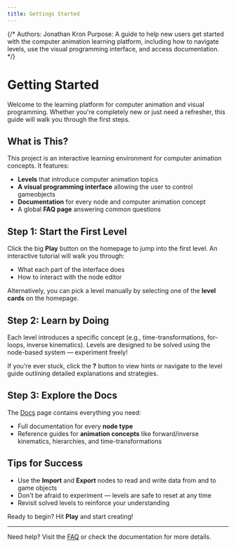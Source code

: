 ```yaml
---
title: Gettings Started
---
```


{/*
Authors: Jonathan Kron
Purpose: A guide to help new users get started with the computer animation learning platform, including how to navigate levels, use the visual programming interface, and access documentation.
*/}

# Getting Started

Welcome to the learning platform for computer animation and visual programming. Whether you're completely new or just need a refresher, this guide will walk you through the first steps.

## What is This?

This project is an interactive learning environment for computer animation concepts. It features:

- **Levels** that introduce computer animation topics
- **A visual programming interface** allowing the user to control gameobjects
- **Documentation** for every node and computer animation concept
- A global **FAQ page** answering common questions

## Step 1: Start the First Level

Click the big **Play** button on the homepage to jump into the first level. An interactive tutorial will walk you through:

- What each part of the interface does
- How to interact with the node editor

Alternatively, you can pick a level manually by selecting one of the **level cards** on the homepage.

## Step 2: Learn by Doing

Each level introduces a specific concept (e.g., time-transformations, for-loops, inverse kinematics). Levels are designed to be solved using the node-based system — experiment freely!

If you're ever stuck, click the **?** button to view hints or navigate to the level guide outlining detailed explanations and strategies.

## Step 3: Explore the Docs

The [Docs](/docs) page contains everything you need:

- Full documentation for every **node type**
- Reference guides for **animation concepts** like forward/inverse kinematics, hierarchies, and time-transformations

## Tips for Success

- Use the **Import** and **Export** nodes to read and write data from and to game objects
- Don't be afraid to experiment — levels are safe to reset at any time
- Revisit solved levels to reinforce your understanding

Ready to begin? Hit **Play** and start creating!

---

Need help? Visit the [FAQ](/docs/faq) or check the documentation for more details.
